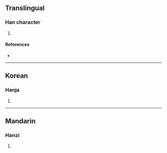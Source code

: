 {{character info/new}}
==Translingual==

===Han character===
{{Han char|rn=94|rad=犬|as=03|sn=6|four=|canj=KHPI|ids=⿰犭勺}}

# {{defn|Han|sort=犬03}}

====References====
* {{Han ref|kx=0706.150|dkj=20249|dj=1119.070|hdz=21333.080|uh=72B3|ud=29363}}

----

==Korean==

===Hanja===
{{ko-hanja|hangeul=작|eumhun=|rv=jak|mr=chak|y=cak}}

# {{defn|lang=ko|sort=犬03}}

----

==Mandarin==

===Hanzi===
{{cmn-hanzi|pin=[[án]] ([[an2]]), [[chuó]] ([[chuo2]]), [[hān]] ([[han1]]), [[jiàn]] ([[jian4]])|wg=an<sup>2</sup>, ch'o<sup>2</sup>, han<sup>1</sup>, chien<sup>4</sup>}}

# {{defn|lang=cmn|sort=犬03}}